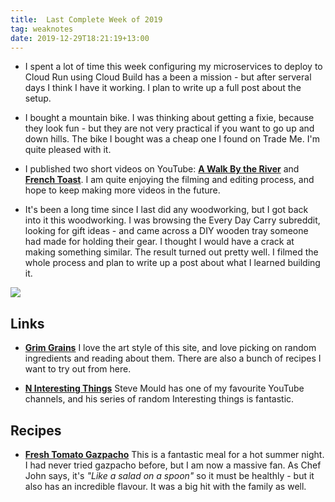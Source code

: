 ```yaml
---
title:  Last Complete Week of 2019
tag: weaknotes
date: 2019-12-29T18:21:19+13:00
---
```


- I spent a lot of time this week configuring my microservices to deploy to
  Cloud Run using Cloud Build has a been a mission - but after serveral days I
  think I have it working. I plan to write up a full post about the setup.

- I bought a mountain bike. I was thinking about getting a fixie, because they
  look fun - but they are not very practical if you want to go up and down hills.
  The bike I bought was a cheap one I found on Trade Me. I'm quite pleased with
  it.

- I published two short videos on YouTube: **[A Walk By the
  River](https://www.youtube.com/watch?v=CDnxtsyUV3o)** and **[French
  Toast](https://www.youtube.com/watch?v=XAMxu0bNs7k)**. I am quite enjoying
  the filming and editing process, and hope to keep making more videos in the
  future.

- It's been a long time since I last did any woodworking, but I got back into
  it this woodworking. I was browsing the Every Day Carry subreddit, looking
  for gift ideas - and came across a DIY wooden tray someone had made for
  holding their gear. I thought I would have a crack at making something
  similar. The result turned out pretty well. I filmed the whole process and
  plan to write up a post about what I learned building it.

![](./DSCF1926.jpg)

## Links

- **[Grim Grains](https://grimgrains.com/site/home.html)** I love the art style
  of this site, and love picking on random ingredients and reading about them.
  There are also a bunch of recipes I want to try out from here.

- **[N Interesting Things](https://ninterestingthings.com)** Steve Mould has
  one of my favourite YouTube channels, and his series of random Interesting
  things is fantastic.

## Recipes

- **[Fresh Tomato Gazpacho](https://foodwishes.blogspot.com/2011/09/fresh-tomato-gazpacho-crumbled-stale.html)**
  This is a fantastic meal for a hot summer night. I had never tried gazpacho
  before, but I am now a massive fan. As Chef John says, it's _"Like a salad on
  a spoon"_ so it must be healthly - but it also has an incredible flavour. It
  was a big hit with the family as well.

